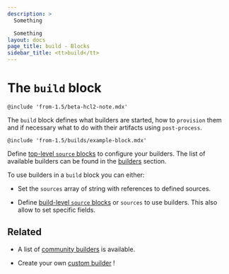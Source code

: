 ```yaml
---
description: >
  Something

  Something
layout: docs
page_title: build - Blocks
sidebar_title: <tt>build</tt>
---
```


# The `build` block

`@include 'from-1.5/beta-hcl2-note.mdx'`

The `build` block defines what builders are started, how to `provision` them
and if necessary what to do with their artifacts using `post-process`.

`@include 'from-1.5/builds/example-block.mdx'`


Define [top-level `source` blocks](/docs/from-1.5/blocks/source) to configure
your builders. The list of available builders can be found in the
[builders](/docs/builders) section.

To use builders in a `build` block you can either: 

* Set the `sources` array of string with references to defined sources.

* Define [build-level `source` blocks](/docs/from-1.5/blocks/build/source) or
`sources` to use builders. This also allow to set specific fields.

## Related

* A list of [community
builders](/community-tools#community-builders) is available.

* Create your own [custom builder](/docs/extending/custom-builders) !
